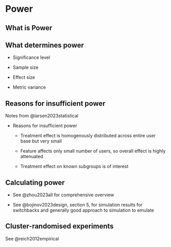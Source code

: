 # Power

## What is Power

## What determines power

- Significance level

- Sample size

- Effect size

- Metric variance


## Reasons for insufficient power

Notes from @larsen2023statistical

- Reasons for insufficient power
    - Treatment effect is homogenously distributed across entire user base but very small

    - Feature affects only small number of users, so overall effect is highly attenuated

    - Treatment effect on known subgroups is of interest

## Calculating power

- See @zhou2023all for comprehensive overview

- See @bojinov2023design, section 5, for simulation results for switchbacks and generally good approach to simulation to emulate


## Cluster-randomised experiments

See @reich2012empirical

